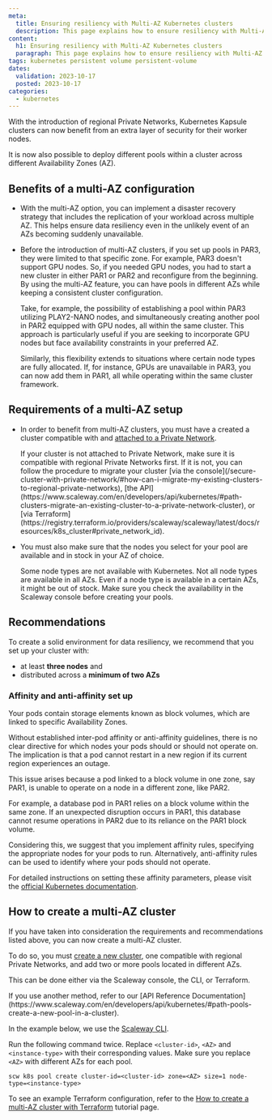 ```yaml
---
meta:
  title: Ensuring resiliency with Multi-AZ Kubernetes clusters
  description: This page explains how to ensure resiliency with Multi-AZ Kubernetes clusters
content:
  h1: Ensuring resiliency with Multi-AZ Kubernetes clusters
  paragraph: This page explains how to ensure resiliency with Multi-AZ Kubernetes clusters
tags: kubernetes persistent volume persistent-volume
dates:
  validation: 2023-10-17
  posted: 2023-10-17
categories:
  - kubernetes
---
```


With the introduction of regional Private Networks, Kubernetes Kapsule clusters can now benefit from an extra layer of security for their worker nodes.

It is now also possible to deploy different pools within a cluster across different Availability Zones (AZ).

<Lightbox src="scaleway-k8s-multi-az-cluster.webp" alt="" size="large" />

## Benefits of a multi-AZ configuration

- With the multi-AZ option, you can implement a disaster recovery strategy that includes the replication of your workload across multiple AZ. This helps ensure data resiliency even in the unlikely event of an AZs becoming suddenly unavailable.

- Before the introduction of multi-AZ clusters, if you set up pools in PAR3, they were limited to that specific zone. For example, PAR3 doesn't support GPU nodes. So, if you needed GPU nodes, you had to start a new cluster in either PAR1 or PAR2 and reconfigure from the beginning. By using the multi-AZ feature, you can have pools in different AZs while keeping a consistent cluster configuration.

  Take, for example, the possibility of establishing a pool within PAR3 utilizing PLAY2-NANO nodes, and simultaneously creating another pool in PAR2 equipped with GPU nodes, all within the same cluster. This approach is particularly useful if you are seeking to incorporate GPU nodes but face availability constraints in your preferred AZ.

  Similarly, this flexibility extends to situations where certain node types are fully allocated. If, for instance, GPUs are unavailable in PAR3, you can now add them in PAR1, all while operating within the same cluster framework.

## Requirements of a multi-AZ setup

- In order to benefit from multi-AZ clusters, you must have a created a cluster compatible with and [attached to a Private Network](/containers/kubernetes/how-to/create-cluster/).

  <Message type="note">
    If your cluster is not attached to Private Network, make sure it is compatible with regional Private Networks first. If it is not, you can follow the procedure to migrate your cluster [via the console](/secure-cluster-with-private-network/#how-can-i-migrate-my-existing-clusters-to-regional-private-networks), [the API](https://www.scaleway.com/en/developers/api/kubernetes/#path-clusters-migrate-an-existing-cluster-to-a-private-network-cluster), or [via Terraform](https://registry.terraform.io/providers/scaleway/scaleway/latest/docs/resources/k8s_cluster#private_network_id).
  </Message>

- You must also make sure that the nodes you select for your pool are available and in stock in your AZ of choice.

  <Message type="important">
    Some node types are not available with Kubernetes. Not all node types are available in all AZs. Even if a node type is available in a certain AZs, it might be out of stock. Make sure you check the availability in the Scaleway console before creating your pools.
  </Message>

## Recommendations

To create a solid environment for data resiliency, we recommend that you set up your cluster with:

  - at least **three nodes** and
  - distributed across a **minimum of two AZs**

### Affinity and anti-affinity set up

Your pods contain storage elements known as block volumes, which are linked to specific Availability Zones.

Without established inter-pod affinity or anti-affinity guidelines, there is no clear directive for which nodes your pods should or should not operate on. The implication is that a pod cannot restart in a new region if its current region experiences an outage.

This issue arises because a pod linked to a block volume in one zone, say PAR1, is unable to operate on a node in a different zone, like PAR2.

For example, a database pod in PAR1 relies on a block volume within the same zone. If an unexpected disruption occurs in PAR1, this database cannot resume operations in PAR2 due to its reliance on the PAR1 block volume.

Considering this, we suggest that you implement affinity rules, specifying the appropriate nodes for your pods to run. Alternatively, anti-affinity rules can be used to identify where your pods should not operate.

For detailed instructions on setting these affinity parameters, please visit the [official Kubernetes documentation](https://kubernetes.io/docs/concepts/scheduling-eviction/assign-pod-node/#affinity-and-anti-affinity).

## How to create a multi-AZ cluster

If you have taken into consideration the requirements and recommendations listed above, you can now create a multi-AZ cluster.

To do so, you must [create a new cluster](/containers/kubernetes/how-to/create-cluster), one compatible with regional Private Networks, and add two or more pools located in different AZs.

This can be done either via the Scaleway console, the CLI, or Terraform.

<Message type="note">
  If you use another method, refer to our [API Reference Documentation](https://www.scaleway.com/en/developers/api/kubernetes/#path-pools-create-a-new-pool-in-a-cluster).
</Message>

In the example below, we use the [Scaleway CLI](https://github.com/scaleway/scaleway-cli/blob/master/docs/commands/k8s.md#create-a-new-pool-in-a-cluster).

Run the following command twice. Replace `<cluster-id>`, `<AZ>` and `<instance-type>` with their corresponding values. Make sure you replace `<AZ>` with different AZs for each pool.

```
scw k8s pool create cluster-id=<cluster-id> zone=<AZ> size=1 node-type=<instance-type>
```

To see an example Terraform configuration, refer to the [How to create a multi-AZ cluster with Terraform](/tutorials/k8s-kapsule-multi-az/) tutorial page.



